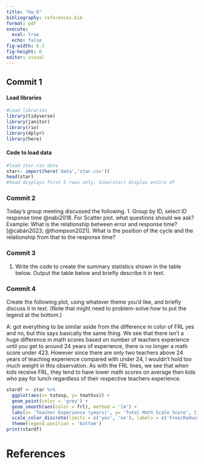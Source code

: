 ```yaml
---
title: "hw_6"
bibliography: references.bib
format: pdf
execute: 
  eval: true
  echo: false
fig-width: 6.5
fig-height: 8
editor: visual
---
```


## Commit 1

#### Load libraries

```r
#Load libraries
library(tidyverse)
library(janitor)
library(rio)
library(dplyr)
library(here) 
```

#### Code to load data

```r
#load star.csv data
star<- import(here('data','star.csv'))
head(star) 
#head displays first 5 rows only. View(star) displas entire df
```

### Commit 2

Today's group meeting discussed the following. 1. Group by ID, select ID response time @nabi2018. For Scatter plot. what questions should we ask? Example: What is the relationship between error and response time? [@cabán2023; @thompson2021]. What is the position of the cycle and the relationship from that to the response time?

### **Commit 3**

1.  Write the code to create the summary statistics shown in the table below. Output the table below and briefly describe it in text.

### Commit 4 

Create the following plot, using whatever theme you’d like, and briefly discuss it in text. (Note that might need to problem-solve how to put the legend at the bottom.)

A: got everything to be similar aside from the difference in color of FRL yes and no, but this says basically the same thing. We see that there isn't a huge difference in math scores based on number of teachers experience until you get to around 24 years of experience, there is no longer a math score under 423. However since there are only two teachers above 24 years of teaching experience compared with under 24, I wouldn't hold too much weight in this observation. As with the FRL lines, we see that when kids receive FRL, they tend to have lower math scores on average then kids who pay for lunch regardless of their respective teachers experience. 


```r
stardf <- star %>% 
  ggplot(aes(x= totexp, y= tmathss)) +
  geom_point(color = 'grey') +
  geom_smooth(aes(color = frl), method = 'lm') +
  labs(x= 'Teacher Experience (years)', y= 'Total Math Scale Score', title = 'Relation between teacher experience and math scores', subtitle = 'Separate regression lines displayed by free/reduced price lunch status', color = 'Lunch Status') +
  scale_color_discrete(limits = c('yes', 'no'), labels = c('Free/Reduced Price Meals', 'Paid Meals')) +
  theme(legend.position = 'bottom')
print(stardf)
```


# References
